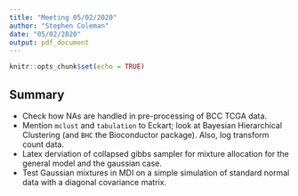 ```yaml
---
title: "Meeting 05/02/2020"
author: "Stephen Coleman"
date: "05/02/2020"
output: pdf_document
---
```


```r
knitr::opts_chunk$set(echo = TRUE)
```

## Summary

* Check how NAs are handled in pre-processing of BCC TCGA data.
* Mention ``mclust`` and ``tabulation`` to Eckart; look at Bayesian Hierarchical Clustering (and ``BHC`` the Bioconductor package). Also, log transform count data.
* Latex derviation of collapsed gibbs sampler for mixture allocation for the general model and the gaussian case.
* Test Gaussian mixtures in MDI on a simple simulation of standard normal data with a diagonal covariance matrix.
